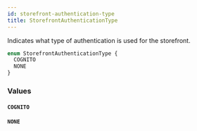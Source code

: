 ```yaml
---
id: storefront-authentication-type
title: StorefrontAuthenticationType
---
```



Indicates what type of authentication is used for the storefront.


```graphql
enum StorefrontAuthenticationType {
  COGNITO
  NONE
}
```


### Values

#### `COGNITO` 




#### `NONE` 






